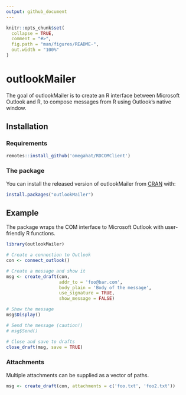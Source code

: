 ```yaml
---
output: github_document
---
```


<!-- README.md is generated from README.Rmd. Please edit that file -->

```r
knitr::opts_chunk$set(
  collapse = TRUE,
  comment = "#>",
  fig.path = "man/figures/README-",
  out.width = "100%"
)
```

# outlookMailer

<!-- badges: start -->
<!-- badges: end -->

The goal of outlookMailer is to create an R interface between Microsoft Outlook and R, to compose messages from R using Outlook's native window.

## Installation

### Requirements

```r
remotes::install_github('omegahat/RDCOMClient')
```

### The package

You can install the released version of outlookMailer from [CRAN](https://CRAN.R-project.org) with:

```r
install.packages("outlookMailer")
```

## Example

The package wraps the COM interface to Microsoft Outlook with user-friendly R functions.

```r
library(outlookMailer)

# Create a connection to Outlook
con <- connect_outlook()

# Create a message and show it
msg <- create_draft(con, 
                    addr_to = 'foo@bar.com', 
                    body_plain = 'Body of the message', 
                    use_signature = TRUE,
                    show_message = FALSE)

# Show the message
msg$Display()

# Send the message (caution!)
# msg$Send()

# Close and save to drafts
close_draft(msg, save = TRUE)

```

### Attachments

Multiple attachments can be supplied as a vector of paths.

```r
msg <- create_draft(con, attachments = c('foo.txt', 'foo2.txt'))
```

